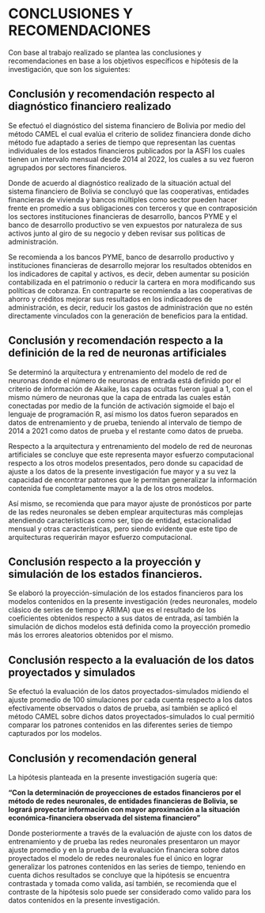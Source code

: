 
# CONCLUSIONES Y RECOMENDACIONES

Con base al trabajo realizado se plantea las conclusiones y recomendaciones en base a los objetivos específicos e hipótesis de la investigación, que son los siguientes:

## Conclusión y recomendación respecto al diagnóstico financiero realizado

Se efectuó el diagnóstico del sistema financiero de Bolivia por medio del método CAMEL el cual evalúa el criterio de solidez financiera donde dicho método fue adaptado a series de tiempo que representan las cuentas individuales de los estados financieros publicados por la ASFI los cuales tienen un intervalo mensual desde 2014 al 2022, los cuales a su vez fueron agrupados por sectores financieros.

Donde de acuerdo al diagnóstico realizado de la situación actual del sistema financiero de Bolivia se concluyó que las cooperativas, entidades financieras de vivienda y bancos múltiples como sector pueden hacer frente en promedio a sus obligaciones con terceros y que en contraposición los sectores instituciones financieras de desarrollo, bancos PYME y el banco de desarrollo productivo se ven expuestos por naturaleza de sus activos junto al giro de su negocio y deben revisar sus políticas de administración.

Se recomienda a los bancos PYME, banco de desarrollo productivo y instituciones financieras de desarrollo mejorar los resultados obtenidos en los indicadores de capital y activos, es decir, deben aumentar su posición contabilizada en el patrimonio o reducir la cartera en mora modificando sus políticas de cobranza. En contraparte se recomienda a las cooperativas de ahorro y créditos mejorar sus resultados en los indicadores de administración, es decir, reducir los gastos de administración que no estén directamente vinculados con la generación de beneficios para la entidad.

## Conclusión y recomendación respecto a la definición de la red de neuronas artificiales

Se determinó la arquitectura y entrenamiento del modelo de red de neuronas donde el número de neuronas de entrada está definido por el criterio de información de Akaike, las capas ocultas fueron igual a 1, con el mismo número de neuronas que la capa de entrada las cuales están conectadas por medio de la función de activación sigmoide el bajo el lenguaje de programación R, así mismo los datos fueron separados en datos de entrenamiento y de prueba, teniendo al intervalo de tiempo de 2014 a 2021 como datos de prueba y el restante como datos de prueba.

Respecto a la arquitectura y entrenamiento del modelo de red de neuronas artificiales se concluye que este representa mayor esfuerzo computacional respecto a los otros modelos presentados, pero donde su capacidad de ajuste a los datos de la presente investigación fue mayor y a su vez la capacidad de encontrar patrones que le permitan generalizar la información contenida fue completamente mayor a la de los otros modelos.

Así mismo, se recomienda que para mayor ajuste de pronósticos por parte de las redes neuronales se deben emplear arquitecturas más complejas atendiendo características como ser, tipo de entidad, estacionalidad mensual y otras características, pero siendo evidente que este tipo de arquitecturas requerirán mayor esfuerzo computacional.

## Conclusión respecto a la proyección y simulación de los estados financieros.

Se elaboró la proyección-simulación de los estados financieros para los modelos contenidos en la presente investigación (redes neuronales, modelo clásico de series de tiempo y ARIMA) que es el resultado de los coeficientes obtenidos respecto a sus datos de entrada, así también la simulación de dichos modelos está definida como la proyección promedio más los errores aleatorios obtenidos por el mismo. 

## Conclusión respecto a la evaluación de los datos proyectados y simulados 

Se efectuó la evaluación de los datos proyectados-simulados midiendo el ajuste promedio de 100 simulaciones por cada cuenta respecto a los datos efectivamente observados o datos de prueba, así también se aplicó el método CAMEL sobre dichos datos proyectados-simulados lo cual permitió comparar los patrones contenidos en las diferentes series de tiempo capturados por los modelos.


## Conclusión y recomendación general

La hipótesis planteada en la presente investigación sugería que: 

**"Con la determinación de proyecciones de estados financieros por el método de redes neuronales, de entidades financieras de Bolivia, se logrará proyectar información con mayor aproximación a la situación económica-financiera observada del sistema financiero"**

Donde posteriormente a través de la evaluación de ajuste con los datos de entrenamiento y de prueba las redes neuronales presentaron un mayor ajuste promedio y en la prueba de la evaluación financiera sobre datos proyectados el modelo de redes neuronales fue el único en lograr generalizar los patrones contenidos en las series de tiempo, teniendo en cuenta dichos resultados se concluye que la hipótesis se encuentra contrastada y tomada como valida, así también, se recomienda que el contraste de la hipótesis solo puede ser considerado como valido para los datos contenidos en la presente investigación.


